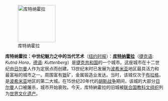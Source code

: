 [[File:Kutná Hora - pohled od Svaté Barbory.jpg|120px|left|库特纳霍拉]]

'''库特纳霍拉：中世纪魅力之中的当代艺术'''（[http://travel.nytimes.com/2010/11/14/travel/14czech-overnight.html?pagewanted=2&ref=travel 纽约时报]）：'''[[库特纳霍拉]]'''（[[捷克语]]: ''Kutná Hora''，[[德语]]: ''Kuttenberg''）是[[捷克共和国]]的一个城市。这座城市在十二世纪由[[日尔曼]]人作为定居点而创建。13世纪末时已发展为[[波希米亚]]地区最具活力和最富裕的城市之一。周围富有[[银]]矿，金属锻造业发达。当时，该城仅次于[[布拉格]]，是[[波希米亚]]地区的第二大城。在15世纪20年代的[[胡斯战争]]期间，该城的大部分[[日尔曼]]人口被屠杀，城市开始衰败。今天，库特納霍拉的旧城被[[联合国教科文组织]]列为[[世界文化遗产]]。
